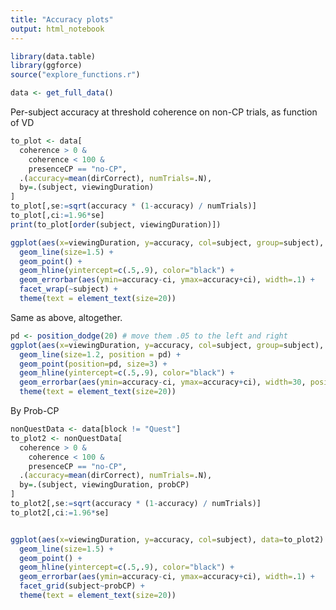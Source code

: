 ```yaml
---
title: "Accuracy plots"
output: html_notebook
---
```


```r
library(data.table)
library(ggforce)
source("explore_functions.r")
```

```r
data <- get_full_data() 
```


Per-subject accuracy at threshold coherence on non-CP trials, as function of VD
```r
to_plot <- data[
  coherence > 0 & 
    coherence < 100 &
    presenceCP == "no-CP",
  .(accuracy=mean(dirCorrect), numTrials=.N), 
  by=.(subject, viewingDuration)
]
to_plot[,se:=sqrt(accuracy * (1-accuracy) / numTrials)]
to_plot[,ci:=1.96*se]
print(to_plot[order(subject, viewingDuration)])
```

```r
ggplot(aes(x=viewingDuration, y=accuracy, col=subject, group=subject), data=to_plot) + 
  geom_line(size=1.5) + 
  geom_point() +
  geom_hline(yintercept=c(.5,.9), color="black") +
  geom_errorbar(aes(ymin=accuracy-ci, ymax=accuracy+ci), width=.1) +
  facet_wrap(~subject) +
  theme(text = element_text(size=20))
```

Same as above, altogether.
```r
pd <- position_dodge(20) # move them .05 to the left and right
ggplot(aes(x=viewingDuration, y=accuracy, col=subject, group=subject), data=to_plot) + 
  geom_line(size=1.2, position = pd) + 
  geom_point(position=pd, size=3) +
  geom_hline(yintercept=c(.5,.9), color="black") +
  geom_errorbar(aes(ymin=accuracy-ci, ymax=accuracy+ci), width=30, position=pd, size=1) +
  theme(text = element_text(size=20))
```


By Prob-CP
```r
nonQuestData <- data[block != "Quest"]
to_plot2 <- nonQuestData[
  coherence > 0 & 
    coherence < 100 &
    presenceCP == "no-CP",
  .(accuracy=mean(dirCorrect), numTrials=.N), 
  by=.(subject, viewingDuration, probCP)
]
to_plot2[,se:=sqrt(accuracy * (1-accuracy) / numTrials)]
to_plot2[,ci:=1.96*se]
```

```r

```

```r
ggplot(aes(x=viewingDuration, y=accuracy, col=subject), data=to_plot2) + 
  geom_line(size=1.5) + 
  geom_point() +
  geom_hline(yintercept=c(.5,.9), color="black") +
  geom_errorbar(aes(ymin=accuracy-ci, ymax=accuracy+ci), width=.1) +
  facet_grid(subject~probCP) +
  theme(text = element_text(size=20))
```


